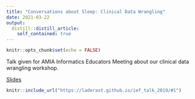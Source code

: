```yaml
---
title: "Conversations about Sleep: Clinical Data Wrangling"
date: 2021-03-22
output:
  distill::distill_article:
    self_contained: true
---
```


```r
knitr::opts_chunk$set(echo = FALSE)
```

Talk given for AMIA Informatics Educators Meeting about our clinical data wrangling workshop.

[Slides](https://laderast.github.io/ief_talk_2019/#1){.btn .btn-primary role="button"}


```r
knitr::include_url("https://laderast.github.io/ief_talk_2019/#1")
```


